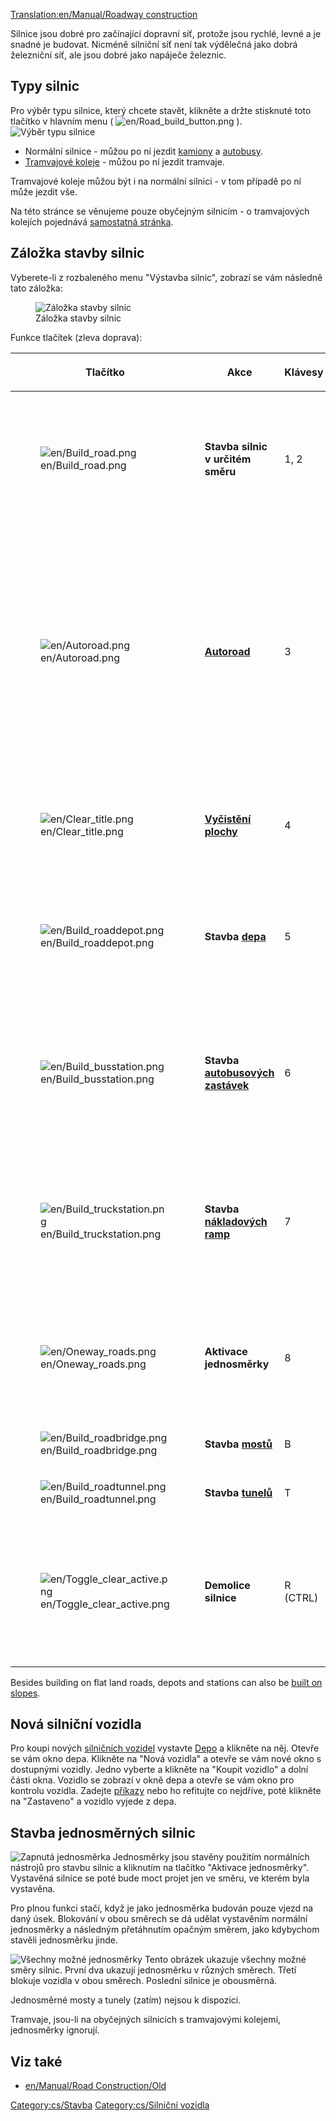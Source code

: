 [[Translation:en/Manual/Roadway construction]]
{{cs/Obsah}}

Silnice jsou dobré pro začínající dopravní síť, protože jsou rychlé, levné a je snadné je budovat. Nicméně silniční síť není tak výdělečná jako dobrá železniční síť, ale jsou dobré jako napáječe železnic.

== Typy silnic ==

Pro výběr typu silnice, který chcete stavět, klikněte a držte stisknuté toto tlačítko v hlavním menu ( [[File:en/Road build button.png]] ).
[[File:cs/Roadmenu.png|none|frame|Výběr typu silnice]]
* Normální silnice - můžou po ní jezdit [[cs/Kamiony|kamiony]] a [[cs/Autobusy|autobusy]].
* [[cs/Manual/Tramvaje|Tramvajové koleje]] - můžou po ní jezdit tramvaje.
Tramvajové koleje můžou být i na normální silnici - v tom případě po ní může jezdit vše.

Na této stránce se věnujeme pouze obyčejným silnicím - o tramvajových kolejích pojednává [[cs/Manual/Tramvaje|samostatná stránka]].

==Záložka stavby silnic==

Vyberete-li z rozbaleného menu "Výstavba silnic", zobrazí se vám následně tato záložka:

[[File:en/Road constructionnew.png|none|frame|Záložka stavby silnic]]

Funkce tlačítek (zleva doprava):
{| {{en/Wikitable}}
|- style="background:#efefef"
!width='46'|Tlačítko
!width='150'|Akce
!Klávesy
!Popis
|-
|[[File:en/Build road.png]]
|'''Stavba silnic v určitém směru'''||1, 2||Vystaví silnici ve vybraném směru. Silnice (zatím) není možné stavět diagonálně.
|-
|[[File:en/Autoroad.png]]||'''[[cs/Autoroad|Autoroad]]'''||3||Velmi užitečný nástroj - může vystavět silnici v kterémkoliv směru, (zatím) ale ne diagonálně. Stisknete-li na klávesnici zároveň Ctrl, můžete takto snadněji odstraňovat silnice.
|-
|[[File:en/Clear title.png]]||'''[[cs/Úpravy krajiny|Vyčistění plochy]]'''||4||Bourá budovy, mosty a jiné objekty na vybrané ploše.
|-
|[[File:en/Build roaddepot.png]]||'''Stavba [[cs/Depa|depa]]'''||5||Otevře záložku, ve které vyberete orientaci, ve které depo chcete postavit.
|-
|[[File:en/Build busstation.png]]||'''Stavba [[cs/Stanice|autobusových zastávek]]'''||6||Otevře záložku, ve které vyberete orientaci, ve které autobusovou zastávku chcete postavit.
|-
|[[File:en/Build truckstation.png]]||'''Stavba [[cs/Stanice|nákladových ramp]]'''||7||Otevře záložku, ve které vyberete orientaci, ve které nákladovou rampu chcete postavit.
|-
|[[File:en/Oneway roads.png]]||'''Aktivace jednosměrky'''||8||Cesta, kterou poté vystavíte, bude jednosměrná ve směru, ve kterém jste ji postavili.
|-
|[[File:en/Build roadbridge.png]]||'''Stavba [[cs/Mosty|mostů]]'''||B||Vystaví most.
|-
|[[File:en/Build roadtunnel.png]]||'''Stavba [[cs/Tunely|tunelů]]'''||T||Vystaví tunel.
|-
|[[File:en/Toggle clear active.png]]||'''Demolice silnice'''||R (CTRL)||Odstraňuje vystavěnou silnici nebo objekty na ní. Narozdíl od vyčistění plochy nemůže odstraňovat nic jiného.
|}

Besides building on flat land roads, depots and stations can also be [[en/Archive/Manual/Settings/Build on slopes|built on slopes]].

==Nová silniční vozidla==
Pro koupi nových [[cs/Silniční vozidla|silničních vozidel]] vystavte [[cs/Depa|Depo]] a klikněte na něj. Otevře se vám okno depa. Klikněte na "Nová vozidla" a otevře se vám nové okno s dostupnými vozidly. Jedno vyberte a klikněte na "Koupit vozidlo" a dolní části okna. Vozidlo se zobrazí v okně depa a otevře se vám okno pro kontrolu vozidla. Zadejte [[cs/Příkazy|příkazy]] nebo ho refitujte co nejdříve, poté klikněte na "Zastaveno" a vozidlo vyjede z depa.

==Stavba jednosměrných silnic==
[[File:en/Oneway.png|right|frame|Zapnutá jednosměrka]]
Jednosměrky jsou stavěny použitím normálních nástrojů pro stavbu silnic a kliknutím na tlačítko "Aktivace jednosměrky". Vystavěná silnice se poté bude moct projet jen ve směru, ve kterém byla vystavěna.

Pro plnou funkci stačí, když je jako jednosměrka budován pouze vjezd na daný úsek. Blokování v obou směrech se dá udělat vystavěním 
normální jednosměrky a následným přetáhnutím opačným směrem, jako kdybychom stavěli jednosměrku jinde.

[[File:en/Oneways.png|left|frame|Všechny možné jednosměrky]]
Tento obrázek ukazuje všechny možné směry silnic. První dva ukazují jednosměrku v různých směrech. Třetí blokuje vozidla v obou směrech. Poslední silnice je obousměrná.

Jednosměrné mosty a tunely (zatím) nejsou k dispozici.

Tramvaje, jsou-li na obyčejných silnicích s tramvajovými kolejemi, jednosměrky ignorují.

==Viz také==
*[[en/Manual/Road Construction/Old]]

[[Category:cs/Stavba]]
[[Category:cs/Silniční vozidla]]